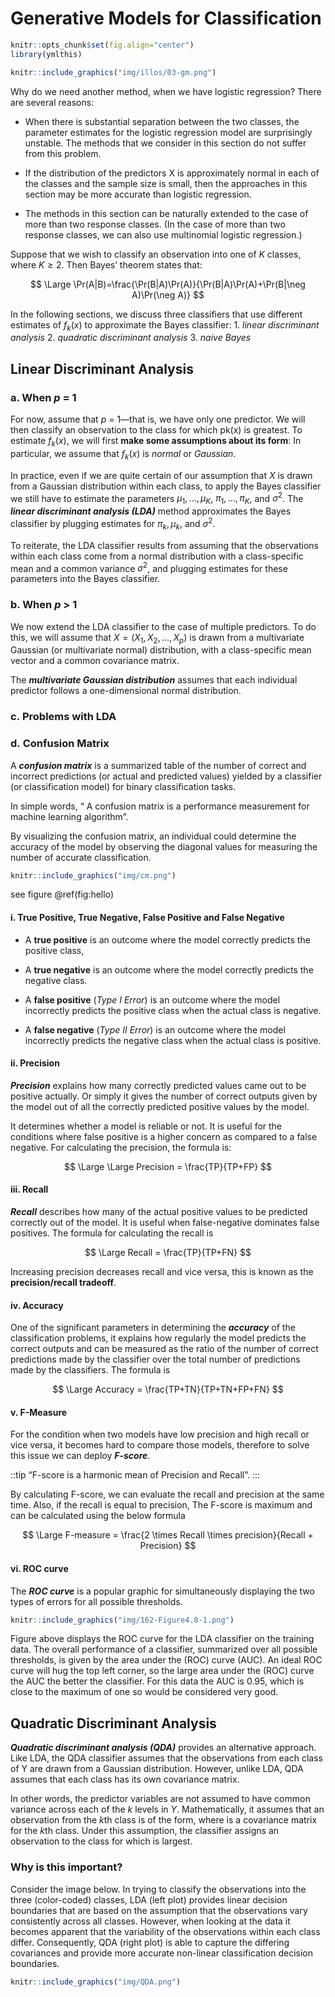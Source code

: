 # Generative Models for Classification

```r
knitr::opts_chunk$set(fig.align="center")
library(ymlthis)
```

```r
knitr::include_graphics("img/illos/03-gm.png")
```
Why do we need another method, when we have logistic regression? There are several reasons:

* When there is substantial separation between the two classes, the parameter estimates for the logistic regression model are surprisingly unstable. The methods that we consider in this section do not suffer from this problem.

* If the distribution of the predictors X is approximately normal in each of the classes and the sample size is small, then the approaches in this section may be more accurate than logistic regression.

* The methods in this section can be naturally extended to the case of more than two response classes. (In the case of more than two response classes, we can also use multinomial logistic regression.)

Suppose that we wish to classify an observation into one of $K$ classes, where $K ≥ 2$. Then Bayes’ theorem states that:

:::formula
$$
\Large \Pr(A|B)=\frac{\Pr(B|A)\Pr(A)}{\Pr(B|A)\Pr(A)+\Pr(B|\neg A)\Pr(\neg A)}
$$
:::

In the following sections, we discuss three classifiers that use different estimates of $f_k(x)$ to approximate the Bayes classifier: 
1. _linear discriminant analysis_ 
2. _quadratic discriminant analysis_
3. _naive Bayes_

## Linear Discriminant Analysis 

### a. When $p$ = 1 {-}

For now, assume that $p$ = 1—that is, we have only one predictor. We will then classify an observation to the class for which pk(x) is greatest. To estimate $f_k(x)$, we will first **make some assumptions about its form**: In particular, we assume that $f_k(x)$ is _normal_ or _Gaussian_.

In practice, even if we are quite certain of our assumption that $X$ is drawn from a Gaussian distribution within each class, to apply the Bayes classifier we still have to estimate the parameters $\mu_1, . . . ,\mu_K$, $\pi_1, . . . ,\pi_K$, and $\sigma^2$. The _**linear discriminant analysis (LDA)**_ method approximates the Bayes classifier by plugging estimates for $\pi_k, \mu_k$, and $\sigma^2$.

To reiterate, the LDA classifier results from assuming that the observations within each class come from a normal distribution with a class-specific mean and a common variance $\sigma^2$, and plugging estimates for these parameters into the Bayes classifier.

### b. When $p$ > 1 {-}

We now extend the LDA classifier to the case of multiple predictors. To do this, we will assume that $X = (X_1,X_2, . . . ,X_p)$ is drawn from a multivariate Gaussian (or multivariate normal) distribution, with a class-specific mean vector and a common covariance matrix.

The _**multivariate Gaussian distribution**_ assumes that each individual predictor follows a one-dimensional normal distribution.

### c. Problems with LDA {-}


### d. Confusion Matrix {-}

A ***confusion matrix*** is a summarized table of the number of correct and incorrect predictions (or actual and predicted values) yielded by a classifier (or classification model) for binary classification tasks. 

:::tip
In simple words, “ A confusion matrix is a performance measurement for machine learning algorithm”.
:::

By visualizing the confusion matrix, an individual could determine the accuracy of the model by observing the diagonal values for measuring the number of accurate classification.

```r
knitr::include_graphics("img/cm.png")
```

see figure \@ref(fig:hello)

#### i. True Positive, True Negative, False Positive and False Negative {-}

* A **true positive** is an outcome where the model correctly predicts the positive class, 

* A **true negative** is an outcome where the model correctly predicts the negative class. 

* A **false positive** (_Type I Error_) is an outcome where the model incorrectly predicts the positive class when the actual class is negative.

* A **false negative** (_Type II Error_) is an outcome where the model incorrectly predicts the negative class when the actual class is positive.

#### ii. Precision {-}

***Precision*** explains how many correctly predicted values came out to be positive actually. Or simply it gives the number of correct outputs given by the model out of all the correctly predicted positive values by the model.

 
It determines whether a model is reliable or not. It is useful for the conditions where false positive is a higher concern as compared to a false negative. For calculating the precision, the formula is:

:::formula
$$
\Large \Large Precision = \frac{TP}{TP+FP}
$$
:::

#### iii. Recall {-}
 
***Recall*** describes how many of the actual positive values to be predicted correctly out of the model. It is useful when false-negative dominates false positives. The formula for calculating the recall is 

 
:::formula
$$
\Large Recall = \frac{TP}{TP+FN}
$$
:::

:::hat
Increasing precision decreases recall and vice versa, this is known as the **precision/recall tradeoff**.
:::

#### iv. Accuracy {-}

One of the significant parameters in determining the ***accuracy*** of the classification problems, it explains how regularly the model predicts the correct outputs and can be measured as the ratio of the number of correct predictions made by the classifier over the total number of predictions made by the classifiers. The formula is

:::formula
$$
\Large Accuracy = \frac{TP+TN}{TP+TN+FP+FN}
$$
:::

#### v. F-Measure {-}

For the condition when two models have low precision and high recall or vice versa, it becomes hard to compare those models, therefore to solve this issue we can deploy ***F-score***. 

 
::tip
“F-score is a harmonic mean of Precision and Recall”.
:::
 

By calculating F-score, we can evaluate the recall and precision at the same time. Also, if the recall is equal to precision, The F-score is maximum and can be calculated using the below formula

:::formula
$$
\Large F-measure = \frac{2 \times Recall \times precision}{Recall + Precision}
$$
:::

#### vi. ROC curve {-}

The ***ROC curve*** is a popular graphic for simultaneously displaying the two types of errors for all possible thresholds.

```r
knitr::include_graphics("img/162-Figure4.8-1.png")
```

Figure above displays the ROC curve for the LDA classifier on the training data. The overall performance of a classifier, summarized over all possible thresholds, is given by the area under the (ROC) curve (AUC). An ideal ROC curve will hug the top left corner, so the large area under the (ROC) curve
the AUC the better the classifier. For this data the AUC is 0.95, which is close to the maximum of one so would be considered very good.

## Quadratic Discriminant Analysis

***Quadratic discriminant analysis (QDA)*** provides an alternative approach. Like LDA, the QDA classifier assumes that the observations from each class of Y are drawn from a Gaussian distribution. However, unlike LDA, QDA assumes that each class has its own covariance matrix. 

In other words, the predictor variables are not assumed to have common variance across each of the $k$ levels in $Y$. Mathematically, it assumes that an observation from the $k$th class is of the form, where is a covariance matrix for the $k$th class. Under this assumption, the classifier assigns an observation to the class for which is largest.

### Why is this important? {-}

Consider the image below. In trying to classify the observations into the three (color-coded) classes, LDA (left plot) provides linear decision boundaries that are based on the assumption that the observations vary consistently across all classes. However, when looking at the data it becomes apparent that the variability of the observations within each class differ. Consequently, QDA (right plot) is able to capture the differing covariances and provide more accurate non-linear classification decision boundaries.

```r
knitr::include_graphics("img/QDA.png")
```



